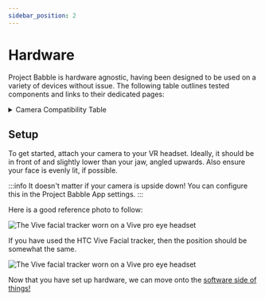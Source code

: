 ```yaml
---
sidebar_position: 2
---
```


# Hardware

Project Babble is hardware agnostic, having been designed to be used on a variety of devices without issue. The following table outlines tested components and links to their dedicated pages:

<details>
  <summary>Camera Compatibility Table</summary>

    [comment]: <> (https://www.tablesgenerator.com/markdown_tables)
    ## Camera Compatibility Table
    | Camera               | Compatibility | Cost | Remarks                                      |
    |----------------------|---------------|------|----------------------------------------------|
    | UVC (USB) Webcameras | ✅             | ???  | Logitech Cameras are known to be problematic |
    | OpenIris Serial      | ✅             | ???  | -                                            |
    | MJPEG Streams        | ✅             | ???  | -                                            |

    For a more comprehensive breakdown, please visit the [cameras page.](docs\hardware\Components\cameras.mdx)

  <div style={{
    width: '90%',
    height: 'auto',
    margin: 'auto',
    display: 'flex'
  }}>
  </div>
</details>

## Setup
To get started, attach your camera to your VR headset. Ideally, it should be in front of and slightly lower than your jaw, angled upwards. Also ensure your face is evenly lit, if possible.

:::info
It doesn't matter if your camera is upside down! You can configure this in the Project Babble App settings.
:::

Here is a good reference photo to follow:

![The Vive facial tracker worn on a Vive pro eye headset](\img\htc-vive-facial-tracker-being-worn.webp)

If you have used the HTC Vive Facial tracker, then the position should be somewhat the same.

![The Vive facial tracker worn on a Vive pro eye headset](\img\htc-vive-facial-tracker-being-worn.webp)

Now that you have set up hardware, we can move onto the [software side of things!](docs\software.mdx)
